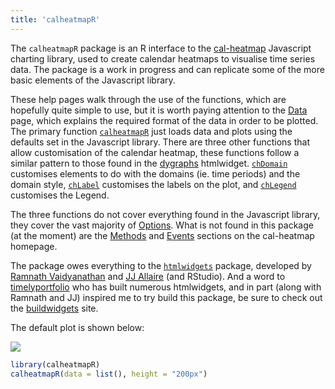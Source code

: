 ```yaml
---
title: 'calheatmapR'
---
```


The `calheatmapR` package is an R interface to the [cal-heatmap](https://kamisama.github.io/cal-heatmap/) Javascript charting library, used to create calendar heatmaps to visualise time series data.  The package is a work in progress and can replicate some of the more basic elements of the Javascript library.

These help pages walk through the use of the functions, which are hopefully quite simple to use, but it is worth paying attention to the [Data](data.html) page, which explains the required format of the data in order to be plotted.  The primary function [`calheatmapR`](calheatmapR.html) just loads data and plots using the defaults set in the Javascript library.  There are three other functions that allow customisation of the calendar heatmap, these functions follow a similar pattern to those found in the [dygraphs](https://rstudio.github.io/dygraphs/index.html) htmlwidget.  [`chDomain`](chDomain.html) customises elements to do with the domains (ie. time periods) and the domain style, [`chLabel`](chLabel.html) customises the labels on the plot, and [`chLegend`](chLegend.html) customises the Legend.  

The three functions do not cover everything found in the Javascript library, they cover the vast majority of [Options](http://kamisama.github.io/cal-heatmap/#options).  What is not found in this package (at the moment) are the [Methods](kamisama.github.io/cal-heatmap/#methods) and [Events](kamisama.github.io/cal-heatmap/#methods) sections on the cal-heatmap homepage.

The package owes everything to the [`htmlwidgets`](http://www.htmlwidgets.org/) package, developed by [Ramnath Vaidyanathan](https://github.com/ramnathv) and [JJ Allaire](https://github.com/jjallaire) (and RStudio).  And a word to [timelyportfolio](https://github.com/timelyportfolio) who has built numerous htmlwidgets, and in part (along with Ramnath and JJ) inspired me to try build this package, be sure to check out the [buildwidgets](http://www.buildingwidgets.com/) site.

The default plot is shown below:

![](default-cal-heatmap.jpg)

```r
library(calheatmapR)
calheatmapR(data = list(), height = "200px")
```
